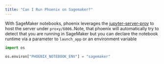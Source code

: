 ```yaml
---
title: "Can I Run Phoenix on Sagemaker?"
---
```


With SageMaker notebooks, phoenix leverages the [jupyter-server-proy](https://github.com/jupyterhub/jupyter-server-proxy) to host the server under `proxy/6006.`Note, that phoenix will automatically try to detect that you are running in SageMaker but you can declare the notebook runtime via a parameter to `launch_app` or an environment variable

```python
import os

os.environ["PHOENIX_NOTEBOOK_ENV"] = "sagemaker"
```


